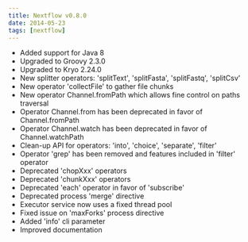 ```yaml
---
title: Nextflow v0.8.0
date: 2014-05-23
tags: [nextflow]
---
```


- Added support for Java 8
- Upgraded to Groovy 2.3.0
- Upgraded to Kryo 2.24.0
- New splitter operators: 'splitText', 'splitFasta', 'splitFastq', 'splitCsv'
- New operator 'collectFile' to gather file chunks
- New operator Channel.fromPath which allows fine control on paths traversal
- Operator Channel.from has been deprecated in favor of Channel.fromPath
- Operator Channel.watch has been deprecated in favor of Channel.watchPath
- Clean-up API for operators: 'into', 'choice', 'separate', 'filter'
- Operator 'grep' has been removed and features included in 'filter' operator
- Deprecated 'chopXxx' operators
- Deprecated 'chunkXxx' operators
- Deprecated 'each' operator in favor of 'subscribe'
- Deprecated process 'merge' directive 
- Executor service now uses a fixed thread pool
- Fixed issue on 'maxForks' process directive
- Added 'info' cli parameter
- Improved documentation
